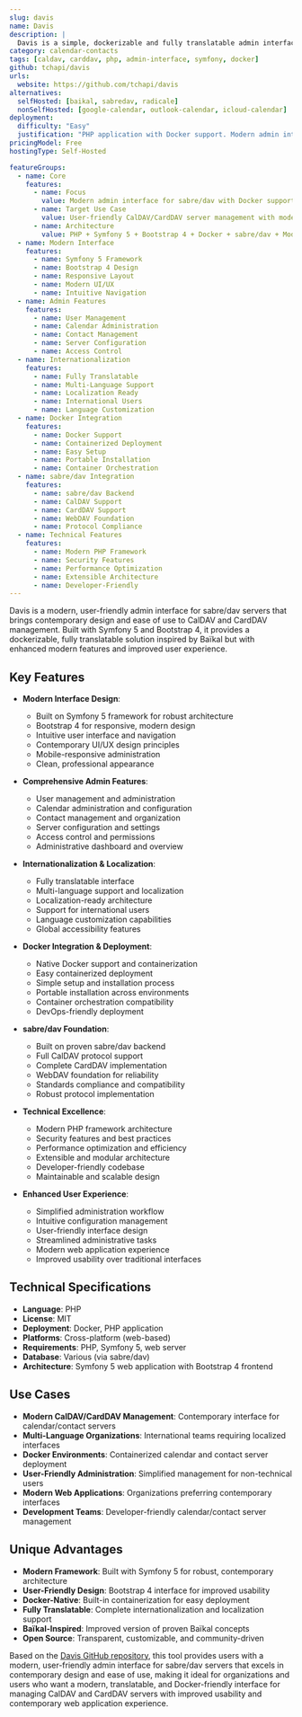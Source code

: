 ```yaml
---
slug: davis
name: Davis
description: |
  Davis is a simple, dockerizable and fully translatable admin interface for sabre/dav based on Symfony 5 and Bootstrap 4, largely inspired by Baïkal. Built with PHP, it provides a modern, user-friendly interface for managing CalDAV and CardDAV servers.
category: calendar-contacts
tags: [caldav, carddav, php, admin-interface, symfony, docker]
github: tchapi/davis
urls:
  website: https://github.com/tchapi/davis
alternatives:
  selfHosted: [baikal, sabredav, radicale]
  nonSelfHosted: [google-calendar, outlook-calendar, icloud-calendar]
deployment:
  difficulty: "Easy"
  justification: "PHP application with Docker support. Modern admin interface with simple setup and containerized deployment for CalDAV/CardDAV management."
pricingModel: Free
hostingType: Self-Hosted

featureGroups:
  - name: Core
    features:
      - name: Focus
        value: Modern admin interface for sabre/dav with Docker support and multilingual capabilities
      - name: Target Use Case
        value: User-friendly CalDAV/CardDAV server management with modern interface
      - name: Architecture
        value: PHP + Symfony 5 + Bootstrap 4 + Docker + sabre/dav + Modern UI
  - name: Modern Interface
    features:
      - name: Symfony 5 Framework
      - name: Bootstrap 4 Design
      - name: Responsive Layout
      - name: Modern UI/UX
      - name: Intuitive Navigation
  - name: Admin Features
    features:
      - name: User Management
      - name: Calendar Administration
      - name: Contact Management
      - name: Server Configuration
      - name: Access Control
  - name: Internationalization
    features:
      - name: Fully Translatable
      - name: Multi-Language Support
      - name: Localization Ready
      - name: International Users
      - name: Language Customization
  - name: Docker Integration
    features:
      - name: Docker Support
      - name: Containerized Deployment
      - name: Easy Setup
      - name: Portable Installation
      - name: Container Orchestration
  - name: sabre/dav Integration
    features:
      - name: sabre/dav Backend
      - name: CalDAV Support
      - name: CardDAV Support
      - name: WebDAV Foundation
      - name: Protocol Compliance
  - name: Technical Features
    features:
      - name: Modern PHP Framework
      - name: Security Features
      - name: Performance Optimization
      - name: Extensible Architecture
      - name: Developer-Friendly
---
```


Davis is a modern, user-friendly admin interface for sabre/dav servers that brings contemporary design and ease of use to CalDAV and CardDAV management. Built with Symfony 5 and Bootstrap 4, it provides a dockerizable, fully translatable solution inspired by Baïkal but with enhanced modern features and improved user experience.

## Key Features

- **Modern Interface Design**:

  - Built on Symfony 5 framework for robust architecture
  - Bootstrap 4 for responsive, modern design
  - Intuitive user interface and navigation
  - Contemporary UI/UX design principles
  - Mobile-responsive administration
  - Clean, professional appearance

- **Comprehensive Admin Features**:

  - User management and administration
  - Calendar administration and configuration
  - Contact management and organization
  - Server configuration and settings
  - Access control and permissions
  - Administrative dashboard and overview

- **Internationalization & Localization**:

  - Fully translatable interface
  - Multi-language support and localization
  - Localization-ready architecture
  - Support for international users
  - Language customization capabilities
  - Global accessibility features

- **Docker Integration & Deployment**:

  - Native Docker support and containerization
  - Easy containerized deployment
  - Simple setup and installation process
  - Portable installation across environments
  - Container orchestration compatibility
  - DevOps-friendly deployment

- **sabre/dav Foundation**:

  - Built on proven sabre/dav backend
  - Full CalDAV protocol support
  - Complete CardDAV implementation
  - WebDAV foundation for reliability
  - Standards compliance and compatibility
  - Robust protocol implementation

- **Technical Excellence**:

  - Modern PHP framework architecture
  - Security features and best practices
  - Performance optimization and efficiency
  - Extensible and modular architecture
  - Developer-friendly codebase
  - Maintainable and scalable design

- **Enhanced User Experience**:
  - Simplified administration workflow
  - Intuitive configuration management
  - User-friendly interface design
  - Streamlined administrative tasks
  - Modern web application experience
  - Improved usability over traditional interfaces

## Technical Specifications

- **Language**: PHP
- **License**: MIT
- **Deployment**: Docker, PHP application
- **Platforms**: Cross-platform (web-based)
- **Requirements**: PHP, Symfony 5, web server
- **Database**: Various (via sabre/dav)
- **Architecture**: Symfony 5 web application with Bootstrap 4 frontend

## Use Cases

- **Modern CalDAV/CardDAV Management**: Contemporary interface for calendar/contact servers
- **Multi-Language Organizations**: International teams requiring localized interfaces
- **Docker Environments**: Containerized calendar and contact server deployment
- **User-Friendly Administration**: Simplified management for non-technical users
- **Modern Web Applications**: Organizations preferring contemporary interfaces
- **Development Teams**: Developer-friendly calendar/contact server management

## Unique Advantages

- **Modern Framework**: Built with Symfony 5 for robust, contemporary architecture
- **User-Friendly Design**: Bootstrap 4 interface for improved usability
- **Docker-Native**: Built-in containerization for easy deployment
- **Fully Translatable**: Complete internationalization and localization support
- **Baïkal-Inspired**: Improved version of proven Baïkal concepts
- **Open Source**: Transparent, customizable, and community-driven

Based on the [Davis GitHub repository](https://github.com/tchapi/davis), this tool provides users with a modern, user-friendly admin interface for sabre/dav servers that excels in contemporary design and ease of use, making it ideal for organizations and users who want a modern, translatable, and Docker-friendly interface for managing CalDAV and CardDAV servers with improved usability and contemporary web application experience.

